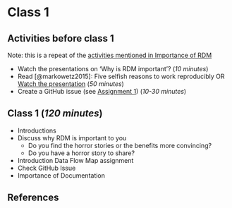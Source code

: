 # Class 1 {#class1}

## Activities **before class 1**

Note: this is a repeat of the [activities mentioned in Importance of RDM](https://estherplomp.github.io/TNW-RDM-101/02-Importance-of-RDM.html#activities)

-   Watch the presentations on 'Why is RDM important'? (*10 minutes*)
-   Read [@markowetz2015]: Five selfish reasons to work reproducibly OR [Watch the presentation](https://youtu.be/1Y_oIjlH-yg?t=355) (*50 minutes*)
-   Create a GitHub issue (see [Assignment 1](https://estherplomp.github.io/TNW-RDM-101/03-Assignment-GitHub-1.html)) (*10-30 minutes*)

## **Class 1 (*120 minutes*)**

-   Introductions
-   Discuss why RDM is important to you
    -   Do you find the horror stories or the benefits more convincing?
    -   Do you have a horror story to share?
-   Introduction Data Flow Map assignment
-   Check GitHub Issue
-   Importance of Documentation

## References
